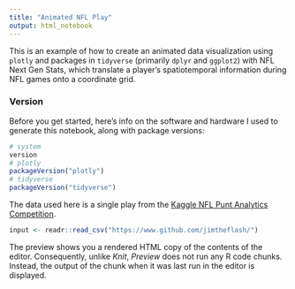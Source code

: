 ```yaml
---
title: "Animated NFL Play"
output: html_notebook
---
```


This is an example of how to create an animated data visualization using `plotly` and packages in `tidyverse` (primarily `dplyr` and `ggplot2`) with NFL Next Gen Stats, which translate a player's spatiotemporal information during NFL games onto a coordinate grid.

### Version

Before you get started, here's info on the software and hardware I used to generate this notebook, along with package versions:

```r
# system
version
# plotly
packageVersion("plotly")
# tidyverse
packageVersion("tidyverse")
```

The data used here is a single play from the [Kaggle NFL Punt Analytics Competition](https://www.kaggle.com/c/NFL-Punt-Analytics-Competition/data). 

```r
input <- readr::read_csv("https://www.github.com/jimtheflash/")
```

The preview shows you a rendered HTML copy of the contents of the editor. Consequently, unlike *Knit*, *Preview* does not run any R code chunks. Instead, the output of the chunk when it was last run in the editor is displayed.

